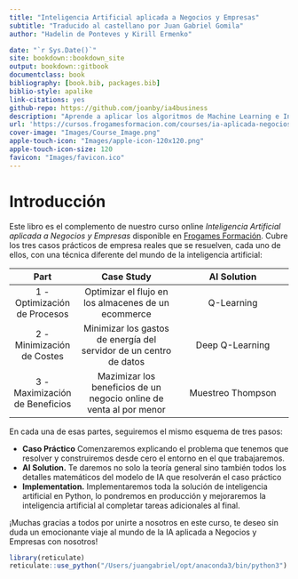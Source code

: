 ```yaml
--- 
title: "Inteligencia Artificial aplicada a Negocios y Empresas"
subtitle: "Traducido al castellano por Juan Gabriel Gomila"
author: "Hadelin de Ponteves y Kirill Ermenko"

date: "`r Sys.Date()`"
site: bookdown::bookdown_site
output: bookdown::gitbook
documentclass: book
bibliography: [book.bib, packages.bib]
biblio-style: apalike
link-citations: yes
github-repo: https://github.com/joanby/ia4business
description: "Aprende a aplicar los algoritmos de Machine Learning e Inteligencia Artificial con Python en los tres aspectos más importantes del mundo de los negocios: la optimización de procesos, la minimización de gastos y la maximización de beneficios. Completamente en castellano y explicado por Juan Gabriel Gomila, instructor online reconocido a nivel mundial además de CEO de Frogames Formación SL."
url: 'https://cursos.frogamesformacion.com/courses/ia-aplicada-negocios?et=paid&ref=846b3f&coupon=frogames30'
cover-image: "Images/Course_Image.png"
apple-touch-icon: "Images/apple-icon-120x120.png"
apple-touch-icon-size: 120
favicon: "Images/favicon.ico"
---
```


# Introducción {-}

Este libro es el complemento de nuestro curso online *Inteligencia Artificial aplicada a Negocios y Empresas* disponible en [Frogames Formación](https://cursos.frogamesformacion.com/courses/ia-aplicada-negocios?coupon=frogames30). Cubre los tres casos prácticos de empresa reales que se resuelven, cada uno de ellos, con una técnica diferente del mundo de la inteligencia artificial:

|**Part** | **Case Study** | **AI Solution**  |
|:-------:|:--------------:|:----------------:|
1 - Optimización de Procesos | Optimizar el flujo en los almacenes de un ecommerce | Q-Learning 
2 - Minimización de Costes | Minimizar los gastos de energía del servidor de un centro de datos | Deep Q-Learning
3 - Maximización de Beneficios | Mazimizar los beneficios de un negocio online de venta al por menor | Muestreo Thompson

En cada una de esas partes, seguiremos el mismo esquema de tres pasos:

* **Caso Práctico** Comenzaremos explicando el problema que tenemos que resolver y construiremos desde cero el entorno en el que trabajaremos.
* **AI Solution.** Te daremos no solo la teoría general sino también todos los detalles matemáticos del modelo de IA que resolverán el caso práctico
* **Implementation.** Implementaremos toda la solución de inteligencia artificial en Python, lo pondremos en producción y mejoraremos la inteligencia artificial al completar tareas adicionales al final.

¡Muchas gracias a todos por unirte a nosotros en este curso, te deseo sin duda un emocionante viaje al mundo de la IA aplicada a Negocios y Empresas con nosotros!

```r
library(reticulate)
reticulate::use_python("/Users/juangabriel/opt/anaconda3/bin/python3")
```


